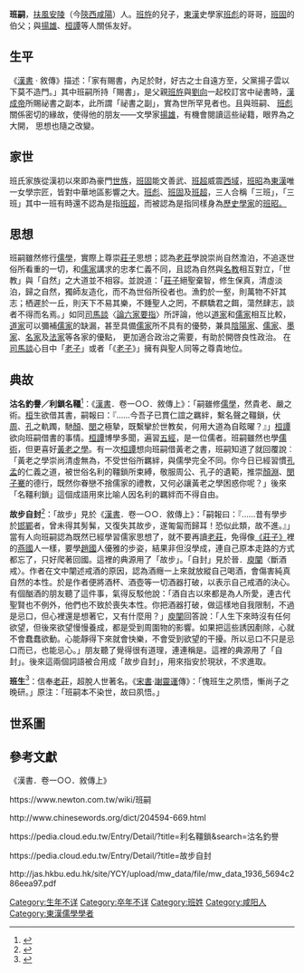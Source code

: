 {{More footnotes needed|time=2020-12-22T02:55:48+00:00}}
'''班嗣'''，[[扶风郡|扶風]][[安陵|安陵]]（今[[陝西|陝西]][[咸陽|咸陽]]）人。[[班斿|班斿]]的兒子，[[东汉|東漢]]史學家[[班彪|班彪]]的哥哥，[[班固|班固]]的伯父；與[[扬雄|揚雄]]、[[桓譚|桓譚]]等人關係友好。

== 生平 ==
《[[汉书|漢書]] · 敘傳》描述：「家有賜書，內足於財，好古之士自遠方至，父黨揚子雲以下莫不造門。」其中班嗣所持「賜書」，是父親[[班斿|班斿]]與[[刘向|劉向]]一起校訂宮中祕書時，[[汉成帝|漢成帝]]所賜祕書之副本，此所謂「祕書之副」，實為世所罕見者也。且與班嗣、 [[班彪|班彪]]關係密切的緣故，使得他的朋友——文學家[[扬雄|揚雄]]，有機會閱讀這些祕籍，眼界為之大開， 思想也隨之改變。

== 家世 ==
班氏家族從漢初以來即為豪門[[士族_(中国)|世族]]，[[班固|班固]]能文善武、[[班超|班超]]威震[[西域|西域]]，[[班昭|班昭]]為[[东汉|東漢]]唯一女學宗匠，皆對中華地區影響之大。[[班彪|班彪]]、[[班固|班固]]及[[班超|班超]]，三人合稱「三班」，「三班」其中一班有時還不認為是指[[班超|班超]]，而被認為是指同樣身為[[歷史學家|歷史學家]]的[[班昭|班昭。]]

== 思想 ==
班嗣雖然修行[[儒家|儒學]]，實際上尊崇[[庄子|莊子]]思想；認為[[老子|老]][[庄子|莊]]學說崇尚自然澹泊，不追逐世俗所看重的一切，和[[儒家|儒家]]講求的忠孝仁義不同，且認為自然與[[礼教|名教]]相互對立，「世教」與「自然」之大道並不相容。並說道：「[[庄子|莊子]]絕聖棄智，修生保真，清虛淡泊，歸之自然，獨師友造化，而不為世俗所役者也。漁釣於一壑，則萬物不奸其志；栖遲於一丘，則天下不易其樂，不錘聖人之罔，不麒驕君之餌，蕩然肆志，談者不得而名焉。」如同[[司马谈|司馬談]]〈[[論六家要指|論六家要指]]〉所評論，他以[[道家|道家]]和[[儒家|儒家]]相互比較，[[道家|道家]]可以彌補[[儒家|儒家]]的缺漏，甚至具備[[儒家|儒家]]所不具有的優勢，兼具[[阴阳家|陰陽家]]、[[儒家|儒家]]、[[墨家|墨家]]、[[名家|名家]]及[[法家|法家]]等各家的優點， 更加適合政治之需要，有助於開啓良性政治。 在[[司马谈|司馬談]]心目中「[[老子|老子]]」或者「《[[老子_(書)|老子]]》」擁有與聖人同等之尊貴地位。

== 典故 ==
'''沽名釣譽／利鎖名韁'''<ref>{{Cite web|title=利名韁鎖|url=https://pedia.cloud.edu.tw/Entry/Detail/?title=%E5%88%A9%E5%90%8D%E9%9F%81%E9%8E%96&search=%E6%B2%BD%E5%90%8D%E9%87%A3%E8%AD%BD|accessdate=2020-12-14|author=|date=|last=教育部,卡米爾|format=|work=pedia.cloud.edu.tw|publisher=|language=zh-TW}}</ref>：《[[汉书|漢書]]．卷一○○．敘傳上》：「嗣雖修[[儒家|儒學]]，然貴老、嚴之術。[[桓譚|桓]]生欲借其書，嗣報曰：『……今吾子已貫仁誼之羈絆，繫名聲之韁鎖，伏[[周公|周]]、[[孔子|孔]]之軌躅，馳[[颜回|顏]]、[[闵损|閔]]之極摯，既繫攣於世教矣，何用大道為自眩曜？』」[[桓譚|桓譚]]欲向班嗣借書的事情。[[桓譚|桓譚]]博學多聞，遍習[[四书五经|五經]]，是一位儒者。班嗣雖然也學[[儒家|儒術]]，但更喜好[[黄老道|黃老之學]]。有一次[[桓譚|桓譚]]想向班嗣借黃老之書，班嗣知道了就回覆說︰「黃老之學崇尚清虛無為，不受世俗所羈絆，與儒學完全不同。你今日已經習慣[[孔子|孔]][[孟子|孟]]的仁義之道，被世俗名利的韁鎖所束縛，敬服周公、孔子的遺範，推崇[[颜回|顏淵]]、[[闵损|閔子騫]]的德行，既然你眷戀不捨儒家的禮教，又何必讓黃老之學困惑你呢？」後來「名韁利鎖」這個成語用來比喻人因名利的羈絆而不得自由。

'''故步自封'''<ref>{{Cite web|title=故步自封|url=https://pedia.cloud.edu.tw/Entry/Detail/?title=%E6%95%85%E6%AD%A5%E8%87%AA%E5%B0%81|accessdate=2020-12-14|author=|date=|last=教育部,卡米爾|format=|work=pedia.cloud.edu.tw|publisher=|language=zh-TW}}</ref>：「故步」見於《[[汉书|漢書]]．卷一○○．敘傳上》：「嗣報曰：『……昔有學步於[[邯鄲郡|邯鄲]]者，曾未得其髣髴，又復失其故步，遂匍匐而歸耳！恐似此類，故不進。』」當有人向班嗣認為既然已經學習儒家思想了，就不要再讀[[老子|老]][[庄子|莊]]，免得像[[莊子_(書)|《莊子》]]裡的[[燕国|燕國]]人一樣，要學[[赵国|趙國]]人優雅的步姿，結果非但沒學成，連自己原本走路的方式都忘了，只好爬著回國。這裡的典源用了「故步」。「自封」見於晉．[[庾阐|庾闡]]〈斷酒戒〉。作者在文中闡述戒酒的原因，認為酒癮一上來就放縱自己喝酒，會傷害純真自然的本性。於是作者便將酒杯、酒壺等一切酒器打破，以表示自己戒酒的決心。有個酗酒的朋友聽了這件事，氣得反駁他說：「酒自古以來都是為人所愛，連古代聖賢也不例外，他們也不致於喪失本性。你把酒器打破，做這樣地自我限制，不過是忌口，但心裡還是想著它，又有什麼用？」[[庾阐|庾闡]]回答說：「人生下來時沒有任何欲望，但後來欲望慢慢養成，都是受到周圍物的影響。如果把這些誘因剷除，心就不會蠢蠢欲動。心能靜得下來就會快樂，不會受到欲望的干擾。所以忌口不只是忌口而已，也能忌心。」朋友聽了覺得很有道理，連連稱是。這裡的典源用了「自封」。後來這兩個詞語被合用成「故步自封」，用來指安於現狀，不求進取。

'''班生'''<ref>{{Cite web|title=班生|url=http://www.chinesewords.org/dict/204594-669.html|accessdate=2020-12-14|author=|date=|format=|work=www.chinesewords.org|publisher=|language=|archive-date=2020-07-28|archive-url=https://web.archive.org/web/20200728040028/http://www.chinesewords.org/dict/204594-669.html|dead-url=no}}</ref>：信奉[[老子|老]][[庄子|莊]]，超脫人世著名。《[[宋书|宋書]]·[[谢灵运|謝靈運]]傳》：「愧班生之夙悟，慚尚子之晚研。」原注：「班嗣本不染世，故曰夙悟。」

== 世系圖 ==
{{familytree/start}}
{{familytree|||||||||Yi|Yi=[[班壹|班壹]]}}
{{familytree||||||||||!|}}
{{familytree|||||||||Ru|Ru=[[班孺|班孺]]}}
{{familytree||||||||||!|}}
{{familytree|||||||||Zh|Zh=[[班長|班長]]}}
{{familytree||||||||||!|}}
{{familytree|||||||||Hu|Hu=[[班回|班回]]}}
{{familytree||||||||||!|}}
{{familytree|||||||||Ku|Ku=[[班况|班况]]}}
{{familytree||,|-|-|-|v|-|-|-|+|-|-|-|.||}}
{{familytree|Bo||Li||Zh||Ju|Bo=[[班伯|班伯]]|Li=[[班斿|班斿]]|Zh=[[班稚|班稚]]|Ju=[[班婕妤|班婕妤]]}}
{{familytree||||||!||||!|}}
{{familytree|||||Si||Bi|Si=[[班嗣|班嗣]]|Bi=[[班彪|班彪]]}}
{{familytree||||||,|-|-|-|+|-|-|-|.|}}
{{familytree|||||Gu||Ch||Zh|Gu=[[班固|班固]]|Ch=[[班超|班超]]|Zh=[[班昭|班昭]]}}
{{familytree||||||||||)|-|-|-|.|}}
{{familytree|||||||||Xi||Yo|Xi=[[班雄|班雄]]|Yo=[[班勇|班勇]]}}
{{familytree||||||||||!|}}
{{familytree|||||||||Sh|Sh=[[班始|班始]]}}
{{familytree/end}}

== 參考文獻 ==
《漢書．卷一○○．敘傳上》

<nowiki>https://www.newton.com.tw/wiki/班嗣</nowiki>

<nowiki>http://www.chinesewords.org/dict/204594-669.html</nowiki>

<nowiki>https://pedia.cloud.edu.tw/Entry/Detail/?title=利名韁鎖&search=沽名釣譽</nowiki>

<nowiki>https://pedia.cloud.edu.tw/Entry/Detail/?title=故步自封</nowiki>

<nowiki>http://jas.hkbu.edu.hk/site/YCY/upload/mw_data/file/mw_data_1936_5694c286eea97.pdf</nowiki>

[[Category:生年不详|Category:生年不详]]
[[Category:卒年不详|Category:卒年不详]]
[[Category:班姓|Category:班姓]]
[[Category:咸阳人|Category:咸阳人]]
[[Category:東漢儒學學者|Category:東漢儒學學者]]